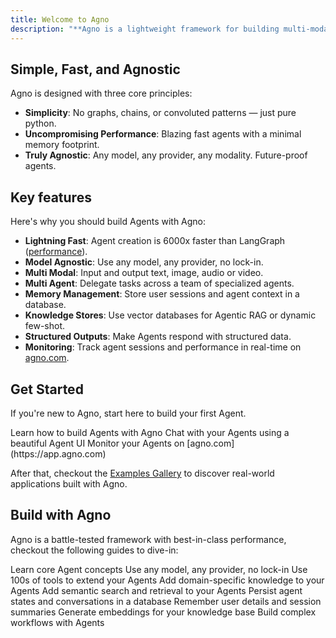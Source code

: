 ```yaml
---
title: Welcome to Agno
description: "**Agno is a lightweight framework for building multi-modal Agents.**"
---
```


## Simple, Fast, and Agnostic

Agno is designed with three core principles:

- **Simplicity**: No graphs, chains, or convoluted patterns — just pure python.
- **Uncompromising Performance**: Blazing fast agents with a minimal memory footprint.
- **Truly Agnostic**: Any model, any provider, any modality. Future-proof agents.

## Key features

Here's why you should build Agents with Agno:

- **Lightning Fast**: Agent creation is 6000x faster than LangGraph ([performance](https://github.com/agno-agi/agno/tree?tab=readme-ov-file#performance)).
- **Model Agnostic**: Use any model, any provider, no lock-in.
- **Multi Modal**: Input and output text, image, audio or video.
- **Multi Agent**: Delegate tasks across a team of specialized agents.
- **Memory Management**: Store user sessions and agent context in a database.
- **Knowledge Stores**: Use vector databases for Agentic RAG or dynamic few-shot.
- **Structured Outputs**: Make Agents respond with structured data.
- **Monitoring**: Track agent sessions and performance in real-time on [agno.com](https://app.agno.com).

## Get Started

If you're new to Agno, start here to build your first Agent.

<CardGroup cols={3}>
  <Card title="Build your first Agent"  icon="user-astronaut" iconType="duotone" href="/get-started/agents">
    Learn how to build Agents with Agno
  </Card>
  <Card title="Agent Playground" icon="comment-dots" iconType="duotone" href="/get-started/playground">
    Chat with your Agents using a beautiful Agent UI
  </Card>
  <Card title="Agent Observability" icon="rocket-launch" iconType="duotone" href="/get-started/monitoring">
    Monitor your Agents on [agno.com](https://app.agno.com)
  </Card>
</CardGroup>

After that, checkout the [Examples Gallery](/examples) to discover real-world applications built with Agno.

## Build with Agno

Agno is a battle-tested framework with best-in-class performance, checkout the following guides to dive-in:

<CardGroup cols={3}>
  <Card title="Agents"  icon="user-astronaut" iconType="duotone" href="/agents">
    Learn core Agent concepts
  </Card>
  <Card title="Models"  icon="microchip" iconType="duotone" href="/models">
    Use any model, any provider, no lock-in
  </Card>
  <Card title="Tools" icon="screwdriver-wrench" iconType="duotone" href="/tools">
    Use 100s of tools to extend your Agents
  </Card>
  <Card title="Knowledge"  icon="brain" iconType="duotone" href="/knowledge">
    Add domain-specific knowledge to your Agents
  </Card>
  <Card title="Vector Databases"  icon="spider-web" iconType="duotone" href="/vectordb">
    Add semantic search and retrieval to your Agents
  </Card>
  <Card title="Storage" icon="database" iconType="duotone" href="/storage">
    Persist agent states and conversations in a database
  </Card>
  <Card title="Memory" icon="lightbulb" iconType="duotone" href="/agents/memory">
    Remember user details and session summaries
  </Card>
  <Card title="Embeddings" icon="network-wired" iconType="duotone" href="/embedder">
    Generate embeddings for your knowledge base
  </Card>
  <Card title="Workflows" icon="diagram-project" iconType="duotone" href="/workflows">
    Build complex workflows with Agents
  </Card>
</CardGroup>

